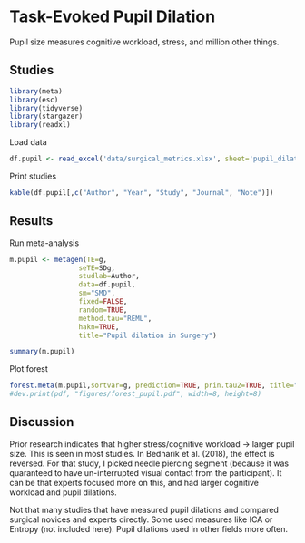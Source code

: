 # **Task-Evoked Pupil Dilation**

Pupil size measures cognitive workload, stress, and million other things.

## Studies
```r
library(meta)
library(esc)
library(tidyverse)
library(stargazer)
library(readxl)
```
Load data
```r
df.pupil <- read_excel('data/surgical_metrics.xlsx', sheet='pupil_dilation')
```
Print studies
```r
kable(df.pupil[,c("Author", "Year", "Study", "Journal", "Note")])
```
## Results
Run meta-analysis
```r
m.pupil <- metagen(TE=g,
                 seTE=SDg,
                 studlab=Author,
                 data=df.pupil,
                 sm="SMD",
                 fixed=FALSE,
                 random=TRUE,
                 method.tau="REML",
                 hakn=TRUE,
                 title="Pupil dilation in Surgery")
```
```r
summary(m.pupil)
```
Plot forest
```r
forest.meta(m.pupil,sortvar=g, prediction=TRUE, prin.tau2=TRUE, title="Pupil dilation in Surgery")
#dev.print(pdf, "figures/forest_pupil.pdf", width=8, height=8)
```


## Discussion
Prior research indicates that higher stress/cognitive workload -> larger pupil size. This is seen in most studies. In Bednarik et al. (2018), the effect is reversed. For that study, I picked needle piercing segment (because it was quaranteed to have un-interrupted visual contact from the participant). It can be that experts focused more on this, and had larger cognitive workload and pupil dilations.

Not that many studies that have measured pupil dilations and compared surgical novices and experts directly. Some used measures like ICA or Entropy (not included here). Pupil dilations used in other fields more often.